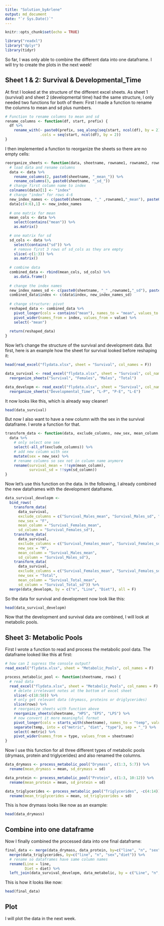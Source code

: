 ```yaml
---
title: "Solution_byArlene"
output: md_document
date: "`r Sys.Date()`"
---
```


```r
knitr::opts_chunk$set(echo = TRUE)
```

```r
library("readxl")
library("dplyr")
library(tidyr)

```

So far, I was only able to combine the different data into one dataframe. I will try to create the plots in the next week!

## Sheet 1 & 2: Survival & Developmental_Time

At first I looked at the structure of the different excel sheets. As sheet 1 (survival) and sheet 2 (developmental time) had the same structure, I only needed two functions for both of them: First I made a function to rename the columns to mean and sd plus numbers.
 
```r
# Function to rename columns to mean and sd
rename_columns <- function(df, start, prefix) {
  df %>%
    rename_with(~ paste0(prefix, seq_along(seq(start, ncol(df), by = 2))), 
                .cols = seq(start, ncol(df), by = 2))
}

```

I then implemented a function to reorganize the sheets so there are no empty cells:
```r
reorganize_sheets <- function(data, sheetname, rowname1, rowname2, rowname3){
  # load data and rename columns
  data <- data %>% 
    rename_columns(2, paste0(sheetname, "_mean_")) %>%
    rename_columns(3, paste0(sheetname, "_sd_"))
  # change first column name to index
  colnames(data)[1] <- "index"
  # change "index" for rows 4-6
  new_index_names <- c(paste0(sheetname, "_" ,rowname1,"_mean"), paste0(sheetname, "_" ,rowname2,"_mean"), paste0(sheetname, "_" ,rowname3,"_mean"))
  data[c(4:6),1] <- new_index_names
  
  # one matrix for mean
  mean_cols <- data %>% 
    select(contains("mean")) %>% 
    as.matrix()

  # one matrix for sd
  sd_cols <- data %>% 
    select(contains("sd")) %>% 
    # remove first 3 rows of sd_cols as they are empty
    slice(-c(1:3)) %>% 
    as.matrix()
  
  # combine data
  combined_data <- rbind(mean_cols, sd_cols) %>% 
    as.data.frame()
  
  # change the index names
  new_index_names_sd <- c(paste0(sheetname, "_" ,rowname1,"_sd"), paste0(sheetname, "_" ,rowname2,"_sd"), paste0(sheetname, "_" ,rowname3,"_sd"))
  combined_data$index <- c(data$index, new_index_names_sd)
  
  # change structure: pivot
  reshaped_data <- combined_data %>%
    pivot_longer(cols = contains("mean"), names_to = "mean", values_to = "value") %>%
    pivot_wider(names_from = index, values_from = value) %>%
    select(-"mean")
  
  return(reshaped_data)
}

```

Now let's change the structure of the survival and development data.
But first, here is an example how the sheet for survival looked before reshaping it:

```r
head(read_excel("flydata.xlsx", sheet = "Survival", col_names = F))
```


```r
data_survival <- read_excel("flydata.xlsx", sheet = "Survival", col_names = F) %>% 
  reorganize_sheets("Survival", "Females", "Males", "Total")

data_developm <- read_excel("flydata.xlsx", sheet = "Survival", col_names = F) %>% 
  reorganize_sheets("Developmental_Time", "L-P", "P-E", "L-E")
```
It now looks like this, which is already way cleaner!

```r
head(data_survival)
```
But now I also want to have a new column with the sex in the survival dataframe. I wrote a function for that.

```r
transform_data <- function(data, exclude_columns, new_sex, mean_column, sd_column) {
  data %>%
    # only select one sex
    select(-all_of(exclude_columns)) %>%
    # add new column with sex
    mutate(sex = new_sex) %>%
    # rename columns so sex not in column name anymore
    rename(survival_mean = !!sym(mean_column),
           survival_sd = !!sym(sd_column))
}
```

Now let's use this function on the data. In the following, I already combined the new dataframes with the development dataframe.

```r
data_survival_developm <-
  bind_rows(
    transform_data(
      data_survival,
      exclude_columns = c("Survival_Males_mean", "Survival_Males_sd", "Survival_Total_mean", "Survival_Total_sd"),
      new_sex = "F",
      mean_column = "Survival_Females_mean",
      sd_column = "Survival_Females_sd"),
    transform_data(
      data_survival,
      exclude_columns = c("Survival_Females_mean", "Survival_Females_sd", "Survival_Total_mean", "Survival_Total_sd"),
      new_sex = "M",
      mean_column = "Survival_Males_mean",
      sd_column = "Survival_Males_sd"),
    transform_data(
      data_survival,
      exclude_columns = c("Survival_Females_mean", "Survival_Females_sd", "Survival_Males_mean", "Survival_Males_sd"),
      new_sex = "Total",
      mean_column = "Survival_Total_mean",
      sd_column = "Survival_Total_sd")) %>% 
  merge(data_developm, by = c("n", "Line", "Diet"), all = F)
```

So the data for survival and development now look like this:
```r
head(data_survival_developm)
```


Now that the development and survival data are combined, I will look at metabolic pools.

## Sheet 3: Metabolic Pools

First I wrote a function to read and process the metabolic pool data. The dataframe looked like this at first:

```r
# how can I supress the console output?
read_excel("flydata.xlsx", sheet = "Metabolic_Pools", col_names = F)
```


```r

process_metabolic_pool <- function(sheetname, rows) {
  # read data
  read_excel("flydata.xlsx", sheet = "Metabolic_Pools", col_names = F) %>% 
    # delete irrelevant notes at the bottom of excel sheet
    slice(-c(18:58)) %>% 
    # only get relevant data (drymass, proteins or driglycerides)
    slice(rows) %>%
    # reorganize sheets with function above
    reorganize_sheets(sheetname, "HPS", "EPS", "LPS") %>%
    # now convert it more meaningful format
    pivot_longer(cols = starts_with(sheetname), names_to = "temp", values_to = sheetname) %>%
    separate(temp, into = c("metric", "diet", "type"), sep = "_") %>%
    select(-metric) %>% 
    pivot_wider(names_from = type, values_from = sheetname)
}
```

Now I use this function for all three different types of metabolic pools (drymass, protein and triglycerides) and also renamed the columns.

```r
data_drymass <- process_metabolic_pool("Drymass", c(1:3, 5:7)) %>% 
  rename(mean_drymass = mean, sd_drymass = sd)

data_protein <- process_metabolic_pool("Protein", c(1:3, 10:12)) %>% 
  rename(mean_protein = mean, sd_protein = sd)

data_triglycerides <- process_metabolic_pool("Triglycerides", -c(4:14)) %>% 
  rename(mean_triglycerides = mean, sd_triglycerides = sd)
```

This is how drymass looks like now as an example:

```r
head(data_drymass)
```

## Combine into one dataframe

Now I finally combined the processed data into one final dataframe:
```r
final_data <- merge(data_drymass, data_protein, by=c("line", "n", "sex", "diet")) %>% 
  merge(data_triglycerides, by=c("line", "n", "sex","diet")) %>% 
  # rename so dataframes have same column names
  rename(Line = line,
         Diet = diet) %>% 
  left_join(data_survival_developm, data_metabolic, by = c("Line", "n", "Diet", "sex"))
```

This is how it looks like now:

```r
head(final_data)
```

## Plot 

I will plot the data in the next week.
